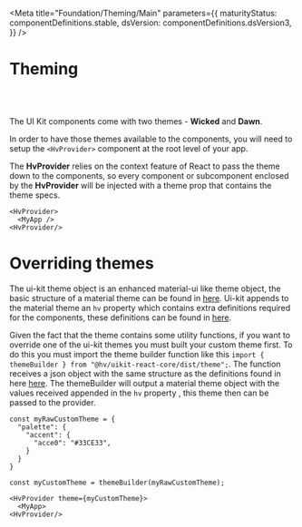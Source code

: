 
<Meta title="Foundation/Theming/Main" parameters={{ maturityStatus: componentDefinitions.stable, dsVersion: componentDefinitions.dsVersion3, }} />

# Theming

<br/>
<MaturityStatus />
<br/>

The UI Kit components come with two themes - **Wicked** and **Dawn**.

In order to have those themes available to the components, you will need to setup the `<HvProvider>` component at the root level of your app.

The **HvProvider** relies on the context feature of React to pass the theme down to the components, so every component or subcomponent enclosed by the **HvProvider** will be injected with a theme prop that contains the theme specs.

```
<HvProvider>
  <MyApp />
<HvProvider/>
```

# Overriding themes

The ui-kit theme object is an enhanced material-ui like theme object,
the basic structure of a material theme can be found in [here](https://material-ui.com/customization/default-theme/).
Ui-kit appends to the material theme an `hv` property which contains extra definitions required for the components,
these definitions can be found in [here](https://github.com/lumada-design/hv-uikit-react/blob/master/packages/themes/src/dawn.json).

Given the fact that the theme contains some utility functions, if you want to override one of the ui-kit themes you must built your custom theme first.
To do this you must import the theme builder function like this `import { themeBuilder } from "@hv/uikit-react-core/dist/theme";`.
The function receives a json object with the same structure as the definitions found in here [here](https://github.com/lumada-design/hv-uikit-react/blob/master/packages/themes/src/dawn.json).
The themeBuilder will output a material theme object with the values received appended in the `hv` property ,
this theme then can be passed to the provider.

```
const myRawCustomTheme = {
  "palette": {
    "accent": {
      "acce0": "#33CE33",
    }
  }
}

const myCustomTheme = themeBuilder(myRawCustomTheme);

<HvProvider theme={myCustomTheme}>
  <MyApp>
<HvProvider/>
```
